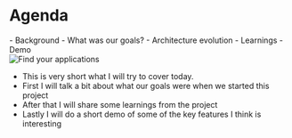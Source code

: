 

<Columns columns={2}>

<Column>
<CentralContent>

# Agenda

<div className="flex items-start gap-2 text-left">
- Background
- What was our goals?
- Architecture evolution
- Learnings
- Demo
</div>


</CentralContent>
</Column>
<Column>
<CentralContent>
<Image src={FindYourApp} alt="Find your applications" className="w-full max-w-[400px] mx-auto" />
</CentralContent>
</Column>
</Columns>

<Notes>

* This is very short what I will try to cover today.
* First I will talk a bit about what our goals were when we started this project
* After that I will share some learnings from the project
* Lastly I will do a short demo of some of the key features I think is interesting

</Notes>